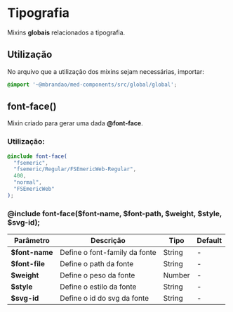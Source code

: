 
<Meta title="global/mixins/Tipografia" />

# Tipografia

Mixins **globais** relacionados a tipografia.

## Utilização

No arquivo que a utilização dos mixins sejam necessárias, importar:

``` scss
@import '~@mbrandao/med-components/src/global/global';
```

## font-face()

Mixin criado para gerar uma dada **@font-face**.

### Utilização:

```scss
@include font-face(
  "fsemeric",
  "fsemeric/Regular/FSEmericWeb-Regular",
  400,
  "normal",
  "FSEmericWeb"
);
```

### @include font-face($font-name, $font-path, $weight, $style, $svg-id);

| Parâmetro      | Descrição                     | Tipo   | Default |
| -------------- | ----------------------------- | ------ | ------- |
| **$font-name** | Define o font-family da fonte | String | -       |
| **$font-file** | Define o path da fonte        | String | -       |
| **$weight**    | Define o peso da fonte        | Number | -       |
| **$style**     | Define o estilo da fonte      | String | -       |
| **$svg-id**    | Define o id do svg da fonte   | String | -       |
